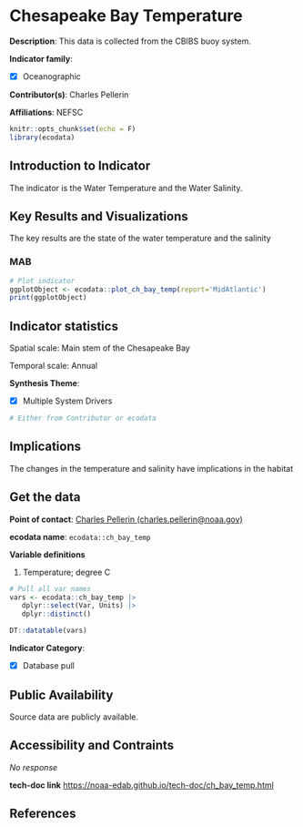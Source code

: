 # Chesapeake Bay Temperature

**Description**: This data is collected from the CBIBS buoy system.

**Indicator family**: 

- [X] Oceanographic


**Contributor(s)**: Charles Pellerin

**Affiliations**: NEFSC

```{r echo=FALSE}
knitr::opts_chunk$set(echo = F)
library(ecodata)
```
## Introduction to Indicator
The indicator is the Water Temperature and the Water Salinity.

## Key Results and Visualizations
The key results are the state of the water temperature and the salinity

### MAB

```{r plot_ch_bay_tempMAB}
# Plot indicator
ggplotObject <- ecodata::plot_ch_bay_temp(report='MidAtlantic')
print(ggplotObject)
```


## Indicator statistics 
Spatial scale: Main stem of the Chesapeake Bay

Temporal scale: Annual

**Synthesis Theme**:

- [X] Multiple System Drivers


```{r autostats_ch_bay_temp}
# Either from Contributor or ecodata
```

## Implications
The changes in the temperature and salinity have implications in the habitat

## Get the data

**Point of contact**: [Charles Pellerin (charles.pellerin@noaa.gov)](mailto:Charles Pellerin (charles.pellerin@noaa.gov)){.email}

**ecodata name**: `ecodata::ch_bay_temp`

**Variable definitions**

1) Temperature; degree C

```{r vars_ch_bay_temp}
# Pull all var names
vars <- ecodata::ch_bay_temp |>
   dplyr::select(Var, Units) |>
   dplyr::distinct()

DT::datatable(vars)
```
**Indicator Category**:

- [X] Database pull


## Public Availability

Source data are publicly available.

## Accessibility and Contraints

_No response_

**tech-doc link**
<https://noaa-edab.github.io/tech-doc/ch_bay_temp.html>

## References

